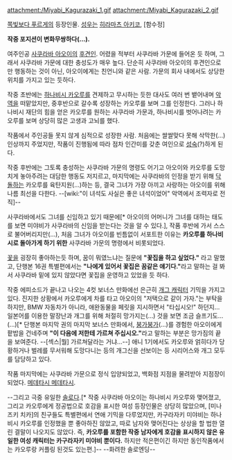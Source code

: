 attachment:/Miyabi_Kagurazaki_1.gif attachment:/Miyabi_Kagurazaki_2.gif

[[쪽빛보다 푸르게]]의 등장인물. [[성우]]는 [[히라마츠 아키코]], [함수정]

'''작중 포지션이 변화무쌍하다(...).'''

여주인공 [[사쿠라바 아오이]]의 [[후견인]]. 어렸을 적부터 사쿠라바 가문에 들어온 듯 하며, 그래서 사쿠라바 가문에 대한 충성도가 매우 높다. 단순히 사쿠라바 아오이의 후견인으로만 행동하는 것이 아닌, 아오이에게는 친언니와 같은 사람. 가문의 회사 내에서도 상당한 위치를 가지고 있는 듯하다.

작중 초반에는 [[하나비시 카오루]]를 견제하고 무시하는 듯한 대사도 여러 번 뱉어내며 [[악역]]을 떠맡았지만, 중후반으로 갈수록 성장하는 카오루를 보며 그를 인정한다. 그러나 하나비시 재단의 힘을 얻은 카오루를 원하는 사쿠라바 가문과, 하나비시를 벗어나려는 카오루를 보며 상당히 많은 고생과 고뇌를 했다.

작품에서 주인공들 못지 않게 심적으로 성장한 사람. 처음에는 쌀쌀맞다 못해 삭막한(...) 인상까지 주었지만, 작품이 진행됨에 따라 점차 인간미를 갖춘 여인으로 [[성숙]](?)하게 된다.

작중 후반에는 그토록 충성하는 사쿠라바 가문의 명령도 어기고 아오이와 카오루를 도망치게 놓아주려는 대담한 행동도 저지르고, 마지막에는 사쿠라바의 인정을 받기 위해 [[닥돌]]하는 카오루를 육탄지원(...)하는 등, 결국 그녀가 가장 아끼고 사랑하는 아오이를 위해 나름 최선을 다한다. --[wiki:"이 녀석도 사실은 좋은 녀석이었어" 악역에서 조력자로 전직]--

사쿠라바에서도 그녀를 신임하고 있기 때문에[* 아오이의 어머니가 그녀를 대하는 태도를 보면 미야비가 사쿠라바의 신임을 받는다는 것을 알 수 있다.], 작품 후반에 가서 스스로 불어버리지만(...), 처음 그녀가 아오이를 빈틈없이 서포트한 이유는 '''카오루를 하나비시로 돌아가게 하기 위한''' 사쿠라바 가문의 명령에서 비롯되었다.

[[꽃]]을 굉장히 좋아하는듯 하며, 꿈이 뭐였느냐는 질문에 '''"꽃집을 하고 싶었다."''' 라고 말했고, 단행본 16권 특별편에서는 '''"나에게 있어서 꽃집은 꿈같은 얘기다."'''라고 말하는 걸 봐서 사쿠라바 밑에 있지 않았다면 꽃집을 운영하고 있었을 듯 하다.

작중 에피소드가 끝나고 나오는 4컷 보너스 만화에선 은근히 [[개그 캐릭터]] 기믹을 가지고 있다. 진지한 상황에서 카오루에게 차를 타고 아오이의 "저택으로 같이 가자."는 부탁을 하지만, BMW 자동차가 아니라, 애완동물을 페릿을 지시하면서 "타십시오!" 하던지... 일본어를 이용한 말장난과 개그를 위해 처절히 망가지는(...) 것을 보면 조금 슬프기도...(...)[* 단행본 마지막 권의 마지막 보너스 만화에서, [[붕가붕가]](...)를 경험한 아오이에게 팥밥을 건네주며 '''"이 다음에 저한테 가르쳐 주십시오."'''라고 말하는 부분은 망가짐의 끝을 보여준다. --[섹스|뭘] 가르쳐달라는 거냐...--] 애니 1기에서도 카오루와 얽히다가 당황하거나 벌레를 무서워해 도망다니는 등의 개그신을 선보이는 등 시리어스와 개그 모두를 담당하고 있다.

작품 마지막에는 사쿠라바 가문으로 정식 입양되었고, 백화점 지점을 물려받아 지점장이 되었다. [[메데타시 메데타시]].

--그리고 극중 유일한 [[솔로]]다.[* 작중 사쿠라바 아오이는 하나비시 카오루와 맺어졌고, 그리고 카오루에게 정공법으로 호감을 표시한 여성 등장인물은 상당히 많았으며, [미나즈키 치카]의 친구들도 특별편에서 연애 기믹을 다루었지만, 카구라자키 미야비는 하나비시 카오루를 인정했을 뿐 좋아하진 않았고, 따로 남자와 맺어진다는 상상을 할 법한 열린 결말이 나오지도 않았다. 즉, '''카오루를 포함한 작중 남자에게 호감을 표시하지 않은 유일한 여성 캐릭터는 카구라자키 미야비 뿐이다.''' 하지만 적은편이긴 하지만 동인작품에서는 카오루랑 커플링 된것도 있는편.]--
--화려한 솔로엔딩--

